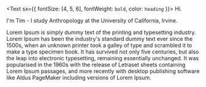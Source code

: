 <Text sx={{ fontSize: [4, 5, 6], fontWeight: `bold`, color: `heading` }}>
  Hi.
</Text>

I'm Tim - I study Anthropology at the University of California, Irvine.

Lorem Ipsum is simply dummy text of the printing and typesetting industry. Lorem Ipsum has been the industry's standard dummy text ever since the 1500s, when an unknown printer took a galley of type and scrambled it to make a type specimen book. It has survived not only five centuries, but also the leap into electronic typesetting, remaining essentially unchanged. It was popularised in the 1960s with the release of Letraset sheets containing Lorem Ipsum passages, and more recently with desktop publishing software like Aldus PageMaker including versions of Lorem Ipsum.
